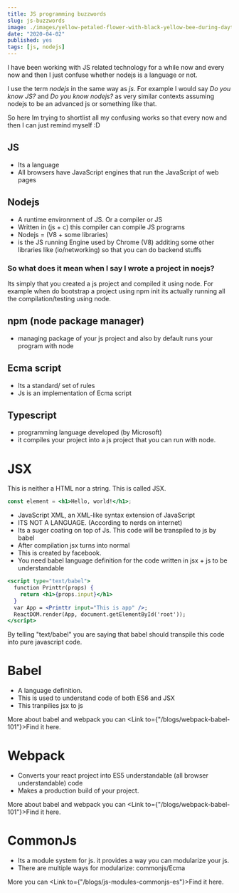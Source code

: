 ```yaml
---
title: JS programming buzzwords
slug: js-buzzwords
image: ./images/yellow-petaled-flower-with-black-yellow-bee-during-daytime-63641.jpg
date: "2020-04-02"
published: yes
tags: [js, nodejs]
---
```




I have been working with JS related technology for a while now and every now and then I just confuse whether nodejs is a language or not.

I use the term _nodejs_ in the same way as _js_. For example I would say
_Do you know JS?_ and _Do you know nodejs?_ as very similar contexts assuming nodejs to be an advanced js or something like that.

So here Im trying to shortlist all my confusing works so that every now and then I can just remind myself :D

## JS

- Its a language
- All browsers have JavaScript engines that run the JavaScript of web pages

## Nodejs

- A runtime environment of JS. Or a compiler or JS
- Written in (js + c) this compiler can compile JS programs
- Nodejs = (V8 + some libraries)
- is the JS running Engine used by Chrome (V8) additing some other libraries like (io/networking) so that you can do backend stuffs

### So what does it mean when I say I wrote a project in noejs?

Its simply that you created a js project and compiled it using node. For example when do bootstrap a project using npm init its actually running all the compilation/testing using node.

## npm (node package manager)

- managing package of your js project and also by default runs your program with node

## Ecma script

- Its a standard/ set of rules
- Js is an implementation of Ecma script

## Typescript

- programming language developed (by Microsoft)
- it compiles your project into a js project that you can run with node.

# JSX

This is neither a HTML nor a string. This is called JSX.

<CodeDivWrapper>

```jsx
const element = <h1>Hello, world!</h1>;
```

</CodeDivWrapper>

- JavaScript XML, an XML-like syntax extension of JavaScript
- ITS NOT A LANGUAGE. (According to nerds on internet)
- Its a suger coating on top of Js. This code will be transpiled to js by babel
- After compilation jsx turns into normal
- This is created by facebook.
- You need babel language definition for the code written in jsx + js to be understandable

<CodeDivWrapper>

```jsx
<script type="text/babel">
  function Printtr(props) {
    return <h1>{props.input}</h1>
  }
  var App = <Printtr input="This is app" />;
  ReactDOM.render(App, document.getElementById('root'));
</script>
```

</CodeDivWrapper>

By telling "text/babel" you are saying that babel should transpile this code into pure javascript code.

# Babel

- A language definition.
- This is used to understand code of both ES6 and JSX
- This tranpilies jsx to js

More about babel and webpack you can <Link to={"/blogs/webpack-babel-101"}>Find it here</Link>.

# Webpack

- Converts your react project into ES5 understandable (all browser understandable) code
- Makes a production build of your project.

More about babel and webpack you can <Link to={"/blogs/webpack-babel-101"}>Find it here</Link>.

# CommonJs

- Its a module system for js. it provides a way you can modularize your js.
- There are multiple ways for modularize: commonjs/Ecma

More you can <Link to={"/blogs/js-modules-commonjs-es"}>Find it here</Link>.
